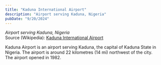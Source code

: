 ```yaml
---
title: "Kaduna International Airport"
description: "Airport serving Kaduna, Nigeria"
pubDate: "9/20/2024"
---
```


*Airport serving Kaduna, Nigeria*  
Source (Wikipedia): [Kaduna International Airport][1]

Kaduna Airport is an airport serving Kaduna, the capital of Kaduna State in Nigeria. The airport is around 22 kilometres (14 mi) northwest of the city. The airport opened in 1982.

[1]: https://en.wikipedia.org/wiki/Kaduna_International_Airport
